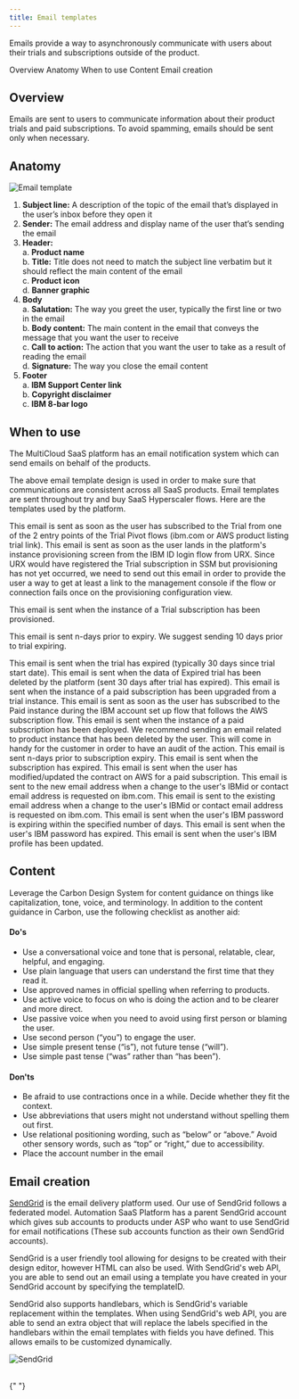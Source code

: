 ---
title: Email templates
---


<PageDescription>

Emails provide a way to asynchronously communicate with users about their trials and subscriptions outside of the product.

</PageDescription>

<AnchorLinks>
  <AnchorLink>Overview</AnchorLink>
  <AnchorLink>Anatomy</AnchorLink>
  <AnchorLink>When to use</AnchorLink>
  <AnchorLink>Content</AnchorLink>
  <AnchorLink>Email creation</AnchorLink>
</AnchorLinks>

## Overview

Emails are sent to users to communicate information about their product trials and paid subscriptions. To avoid spamming, emails should be sent only when necessary.

## Anatomy

<Row>
<Column colMd={4} colLg={8}>

![Email template](images/emailAnatomy.png)

</Column>
</Row>

1. **Subject line:** A description of the topic of the email that’s displayed in the user’s inbox before they open it
2. **Sender:** The email address and display name of the user that’s sending the email
3. **Header:** <br />
   a. **Product name** <br />
   b. **Title:** Title does not need to match the subject line verbatim but it should reflect the main content of the email <br />
   c. **Product icon** <br />
   d. **Banner graphic** <br />
4. **Body** <br />
   a. **Salutation:** The way you greet the user, typically the first line or two in the email <br />
   b. **Body content:** The main content in the email that conveys the message that you want the user to receive <br />
   c. **Call to action:** The action that you want the user to take as a result of reading the email <br />
   d. **Signature:** The way you close the email content <br />
5. **Footer** <br />
   a. **IBM Support Center link** <br />
   b. **Copyright disclaimer** <br />
   c. **IBM 8-bar logo**

## When to use

The MultiCloud SaaS platform has an email notification system which can send emails on behalf of the products.

The above email template design is used in order to make sure that communications are consistent across all SaaS products. Email templates are sent throughout try and buy SaaS Hyperscaler flows. Here are the templates used by the platform.

<Accordion>
  <AccordionItem title="Trial email - Trial has begun">This email is sent as soon as the user has subscribed to the Trial from one of the 2 entry points of the Trial Pivot flows (ibm.com or AWS product listing trial link). This email is sent as soon as the user lands in the platform's instance provisioning screen from the IBM ID login flow from URX.
Since URX would have registered the Trial subscription in SSM but provisioning has not yet occurred, we need to send out this email in order to provide the user a way to get at least a link to the management console if the flow or connection fails once on the provisioning configuration view.
<Row>

</Row> </AccordionItem>
  <AccordionItem title="Trial email - Welcome to your trial">This email is sent when the instance of a Trial subscription has been provisioned.

<Row>

</Row> </AccordionItem>
  <AccordionItem title="Trial email - Your trial ends in n-days">This email is sent n-days prior to expiry. We suggest sending 10 days prior to trial expiring.

<Row>

</Row>
  </AccordionItem>
  <AccordionItem title="Trial email - Your trial has expired">This email is sent when the trial has expired (typically 30 days since trial start date).

<Row>

</Row>
  </AccordionItem>
  <AccordionItem title="Trial email - Your trial data is deleted">This email is sent when the data of Expired trial has been deleted by the platform (sent 30 days after trial has expired).

<Row>

</Row>
  </AccordionItem>
  <AccordionItem title="Trial email - Thank you for upgrading">This email is sent when the instance of a paid subscription has been upgraded from a trial instance.

<Row>

</Row>
  </AccordionItem>
  <AccordionItem title="Subscription email - Thank you for purchasing">This email is sent as soon as the user has subscribed to the Paid instance during the IBM account set up flow that follows the AWS subscription flow.

<Row>

</Row>
  </AccordionItem>
  <AccordionItem title="Subscription email - Welcome to your instance">This email is sent when the instance of a paid subscription has been deployed.

<Row>

</Row>
  </AccordionItem>
  <AccordionItem title="Subscription email - You've deleted an instance">We recommend sending an email related to product instance that has been deleted by the user. This will come in handy for the customer in order to have an audit of the action.

<Row>

</Row>
  </AccordionItem>
  <AccordionItem title="Subscription email - Your subscription will expire soon">This email is sent n-days prior to subscription expiry.

<Row>

</Row>
  </AccordionItem>
  <AccordionItem title="Subscription email - Your subscription has expired">This email is sent when the subscription has expired.

<Row>

</Row>
  </AccordionItem>
  <AccordionItem title="Subscription email - You've updated your subscription">This email is sent when the user has modified/updated the contract on AWS for a paid subscription.

<Row>

</Row>
  </AccordionItem>
  <AccordionItem title="Profile email - Verify your IBM email change request">This email is sent to the new email address when a change to the user's IBMid or contact email address is requested on ibm.com.

<Row>

</Row>
  </AccordionItem>
  <AccordionItem title="Profile email - Your IBM email change">This email is sent to the existing email address when a change to the user's IBMid or contact email address is requested on ibm.com.

<Row>

</Row>
  </AccordionItem>
  <AccordionItem title="Profile password - Your IBM password is expiring">This email is sent when the user's IBM password is expiring within the specified number of days.

<Row>

</Row>
  </AccordionItem>
  <AccordionItem title="Profile password - Your IBM password has expired">This email is sent when the user's IBM password has expired.

<Row>

</Row>
  </AccordionItem>
  <AccordionItem title="User profile - Your IBM profile has been updated">This email is sent when the user's IBM profile has been updated.

<Row>

</Row>
  </AccordionItem>
</Accordion>

## Content

Leverage the Carbon Design System for content guidance on things like capitalization, tone, voice, and terminology. In addition to the content guidance in Carbon, use the following checklist as another aid:

#### Do's 

- Use a conversational voice and tone that is personal, relatable, clear, helpful, and engaging.
- Use plain language that users can understand the first time that they read it.
- Use approved names in official spelling when referring to products.
- Use active voice to focus on who is doing the action and to be clearer and more direct.
- Use passive voice when you need to avoid using first person or blaming the user.
- Use second person (“you”) to engage the user.
- Use simple present tense (“is”), not future tense (“will”).
- Use simple past tense (“was” rather than “has been”).

#### Don'ts

- Be afraid to use contractions once in a while. Decide whether they fit the context.
- Use abbreviations that users might not understand without spelling them out first.
- Use relational positioning wording, such as “below” or “above.” Avoid other sensory words, such as “top” or “right,” due to accessibility.
- Place the account number in the email

## Email creation

[SendGrid](https://sendgrid.com/) is the email delivery platform used. Our use of SendGrid follows a federated model. Automation SaaS Platform has a parent SendGrid account which gives sub accounts to products under ASP who want to use SendGrid for email notifications (These sub accounts function as their own SendGrid accounts).

SendGrid is a user friendly tool allowing for designs to be created with their design editor, however HTML can also be used. With SendGrid's web API, you are able to send out an email using a template you have created in your SendGrid account by specifying the templateID.

SendGrid also supports handlebars, which is SendGrid's variable replacement within the templates. When using SendGrid's web API, you are able to send an extra object that will replace the labels specified in the handlebars within the email templates with fields you have defined. This allows emails to be customized dynamically.

<Row>
<Column colMd={8} colLg={8}>

![SendGrid](images/sendGrid.png)

</Column>
</Row>

<br />

<CardGroup>
  <MiniCard
    title="Figma template"
    href="https://www.figma.com/file/SlZ7TK2mTzNLIHZB2dGXRF/MCSP-Onboarding-Design-Guide?node-id=2032-429768&t=UwSHXaeG1gmo19f5-0"
    actionIcon="launch"
  ></MiniCard>
</CardGroup>{" "}
